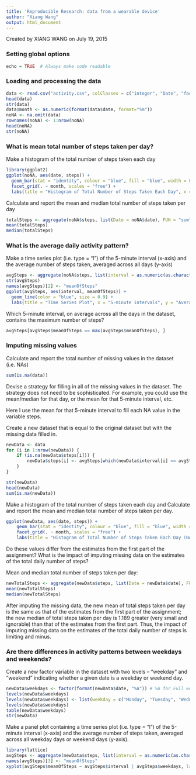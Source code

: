 ```yaml
---
title: 'Reproducible Research: data from a wearable device'
author: "Xiang Wang"
output: html_document
---
```


Created by XIANG WANG on July 19, 2015

### Setting global options
```r
echo = TRUE  # Always make code readable
```

### Loading and processing the data
```r
data <- read.csv("activity.csv", colClasses = c("integer", "Date", "factor"))
head(data)
str(data)
data$month <- as.numeric(format(data$date, format="%m"))
noNA <- na.omit(data)
rownames(noNA) <- 1:nrow(noNA)
head(noNA)
str(noNA)
```

### What is mean total number of steps taken per day?
Make a histogram of the total number of steps taken each day
```r
library(ggplot2)
ggplot(noNA, aes(date, steps)) + 
  geom_bar(stat = "identity", colour = "blue", fill = "blue", width = 0.9) + 
  facet_grid(. ~ month, scales = "free") + 
  labs(title = "Histogram of Total Number of Steps Taken Each Day", x = "Date", y = "Total number of steps")
```

Calculate and report the mean and median total number of steps taken per day

```r
totalSteps <- aggregate(noNA$steps, list(Date = noNA$date), FUN = "sum")$x
mean(totalSteps)
median(totalSteps)
```

### What is the average daily activity pattern?
Make a time series plot (i.e. type = "l") of the 5-minute interval (x-axis) and the average number of steps taken, averaged across all days (y-axis)

```r
avgSteps <- aggregate(noNA$steps, list(interval = as.numeric(as.character(noNA$interval))), FUN = "mean")
str(avgSteps)
names(avgSteps)[2] <- "meanOfSteps"
ggplot(avgSteps, aes(interval, meanOfSteps)) + 
  geom_line(color = "blue", size = 0.9) + 
  labs(title = "Time Series Plot", x = "5-minute intervals", y = "Average Number of Steps")
```

Which 5-minute interval, on average across all the days in the dataset, contains the maximum number of steps?
```r
avgSteps[avgSteps$meanOfSteps == max(avgSteps$meanOfSteps), ]
```

### Imputing missing values
Calculate and report the total number of missing values in the dataset (i.e. NAs)

```r
sum(is.na(data))
```

Devise a strategy for filling in all of the missing values in the dataset. The strategy does not need to be sophisticated. For example, you could use the mean/median for that day, or the mean for that 5-minute interval, etc.

Here I use the mean for that 5-minute interval to fill each NA value in the variable steps.

Create a new dataset that is equal to the original dataset but with the missing data filled in.

```r
newData <- data 
for (i in 1:nrow(newData)) {
    if (is.na(newData$steps[i])) {
        newData$steps[i] <- avgSteps[which(newData$interval[i] == avgSteps$interval), ]$meanOfSteps
    }
}

str(newData)
head(newData)
sum(is.na(newData))
```

Make a histogram of the total number of steps taken each day and Calculate and report the mean and median total number of steps taken per day. 

```r
ggplot(newData, aes(date, steps)) + 
    geom_bar(stat = "identity", colour = "blue", fill = "blue", width = 0.9) + 
    facet_grid(. ~ month, scales = "free") + 
    labs(title = "Histogram of Total Number of Steps Taken Each Day (NAs replaced by mean)", x = "Date", y = "Total number of steps")
```

Do these values differ from the estimates from the first part of the assignment? What is the impact of imputing missing data on the estimates of the total daily number of steps?

Mean and median total number of steps taken per day:
```r
newTotalSteps <- aggregate(newData$steps, list(Date = newData$date), FUN = "sum")$x
mean(newTotalSteps)
median(newTotalSteps)
```

After imputing the missing data, the new mean of total steps taken per day is the same as that of the estimates from the first part of the assignment; the new median of total steps taken per day is 1.189 greater (very small and ignorable) than that of the estimates from the first part. Thus, the impact of imputing missing data on the estimates of the total daily number of steps is limiting and minus. 

### Are there differences in activity patterns between weekdays and weekends?
Create a new factor variable in the dataset with two levels -- "weekday" and "weekend" indicating whether a given date is a weekday or weekend day.
```r
newData$weekdays <- factor(format(newData$date, "%A")) # %A for Full weekday
levels(newData$weekdays)
levels(newData$weekdays) <- list(weekday = c("Monday", "Tuesday", "Wednesday", "Thursday", "Friday"), weekend = c("Saturday", "Sunday"))
levels(newData$weekdays)
table(newData$weekdays)
str(newData)
```

Make a panel plot containing a time series plot (i.e. type = "l") of the 5-minute interval (x-axis) and the average number of steps taken, averaged across all weekday days or weekend days (y-axis).
```r
library(lattice)
avgSteps <- aggregate(newData$steps, list(interval = as.numeric(as.character(newData$interval)), weekdays = newData$weekdays), FUN = "mean")
names(avgSteps)[3] <- "meanOfSteps"
xyplot(avgSteps$meanOfSteps ~ avgSteps$interval | avgSteps$weekdays, layout = c(1, 2), type = "l", xlab = "5-minute interval", ylab = "Average number of steps")
```
